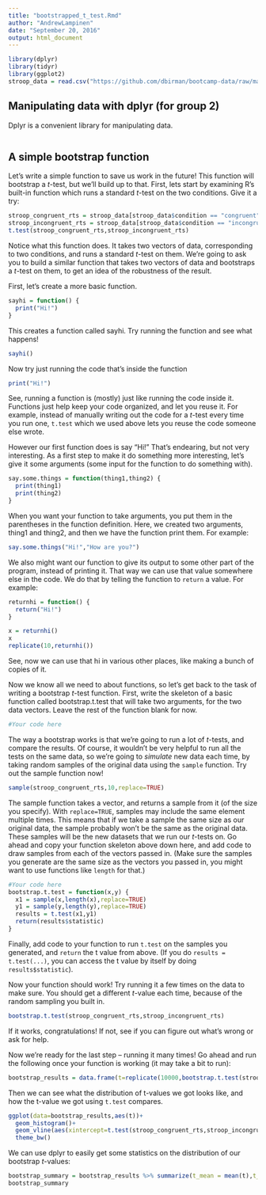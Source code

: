 ```yaml
---
title: "bootstrapped_t_test.Rmd"
author: "AndrewLampinen"
date: "September 20, 2016"
output: html_document
---
```


```r
library(dplyr)
library(tidyr)
library(ggplot2)
stroop_data = read.csv("https://github.com/dbirman/bootcamp-data/raw/master/stroop.csv")
```

Manipulating data with dplyr (for group 2)
------------

Dplyr is a convenient library for manipulating data.

```r

```




A simple bootstrap function
----------------------------

Let's write a simple function to save us work in the future! This function will bootstrap a $t$-test, but we'll build up to that. First, lets start by examining R's built-in function which runs a standard $t$-test on the two conditions. Give it a try:

```r
stroop_congruent_rts = stroop_data[stroop_data$condition == "congruent",]$rt
stroop_incongruent_rts = stroop_data[stroop_data$condition == "incongruent",]$rt
t.test(stroop_congruent_rts,stroop_incongruent_rts)
```

Notice what this function does. It takes two vectors of data, corresponding to two conditions, and runs a standard $t$-test on them. We're going to ask you to build a similar function that takes two vectors of data and bootstraps a $t$-test on them, to get an idea of the robustness of the result.

First, let's create a more basic function.

```r
sayhi = function() {
  print("Hi!")
}
```

This creates a function called sayhi. Try running the function and see what happens!

```r
sayhi()
```

Now try just running the code that's inside the function

```r
print("Hi!")
```

See, running a function is (mostly) just like running the code inside it. Functions just help keep your code organized, and let you reuse it. For example, instead of manually writing out the code for a $t$-test every time you run one, `t.test` which we used above lets you reuse the code someone else wrote.

However our first function does is say "Hi!" That's endearing, but not very interesting. As a first step to make it do something more interesting, let's give it some arguments (some input for the function to do something with).

```r
say.some.things = function(thing1,thing2) {
  print(thing1)
  print(thing2)
}
```

When you want your function to take arguments, you put them in the parentheses in the function definition. Here, we created two arguments, thing1 and thing2, and then we have the function print them. For example:

```r
say.some.things("Hi!","How are you?")
```

We also might want our function to give its output to some other part of the program, instead of printing it. That way we can use that value somewhere else in the code. We do that by telling the function to `return` a value. For example:

```r
returnhi = function() {
  return("Hi!")
}

x = returnhi()
x
replicate(10,returnhi())
```

See, now we can use that hi in various other places, like making a bunch of copies of it.

Now we know all we need to about functions, so let's get back to the task of writing a bootstrap $t$-test function. First, write the skeleton of a basic function called bootstrap.t.test that will take two arguments, for the two data vectors. Leave the rest of the function blank for now.

```r
#Your code here
```

The way a bootstrap works is that we're going to run a lot of $t$-tests, and compare the results. Of course, it wouldn't be very helpful to run all the tests on the same data, so we're going to *simulate* new data each time, by taking random samples of the original data using the `sample` function. Try out the sample function now!

```r
sample(stroop_congruent_rts,10,replace=TRUE)
```

The sample function takes a vector, and returns a sample from it (of the size you specify). With `replace=TRUE`, samples may include the same element multiple times. This means that if we take a sample the same size as our original data, the sample probably won't be the same as the original data. These samples will be the new datasets that we run our $t$-tests on. Go ahead and copy your function skeleton above down here, and add code to draw samples from each of the vectors passed in. (Make sure the samples you generate are the same size as the vectors you passed in, you might want to use functions like `length` for that.)

```r
#Your code here
bootstrap.t.test = function(x,y) {
  x1 = sample(x,length(x),replace=TRUE)
  y1 = sample(y,length(y),replace=TRUE)
  results = t.test(x1,y1)
  return(results$statistic)
}
```

Finally, add code to your function to run `t.test` on the samples you generated, and `return` the t value from above. (If you do `results = t.test(...)`, you can access the t value by itself by doing `results$statistic`). 

Now your function should work! Try running it a few times on the data to make sure. You should get a different $t$-value each time, because of the random sampling you built in. 

```r
bootstrap.t.test(stroop_congruent_rts,stroop_incongruent_rts)
```

If it works, congratulations! If not, see if you can figure out what's wrong or ask for help.

Now we're ready for the last step -- running it many times! Go ahead and run the following once your function is working (it may take a bit to run):

```r
bootstrap_results = data.frame(t=replicate(10000,bootstrap.t.test(stroop_congruent_rts,stroop_incongruent_rts)))
```

Then we can see what the distribution of t-values we got looks like, and how the t-value we got using `t.test` compares.

```r
ggplot(data=bootstrap_results,aes(t))+
  geom_histogram()+
  geom_vline(aes(xintercept=t.test(stroop_congruent_rts,stroop_incongruent_rts)$statistic,color="original t value"))+
  theme_bw()
```

We can use dplyr to easily get some statistics on the distribution of our bootstrap $t$-values:

```r
bootstrap_summary = bootstrap_results %>% summarize(t_mean = mean(t),t_std = sd(t))
bootstrap_summary
```

